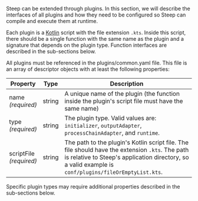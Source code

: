 
Steep can be extended through plugins. In this section, we will describe the
interfaces of all plugins and how they need to be configured so Steep can
compile and execute them at runtime.

Each plugin is a [Kotlin](https://kotlinlang.org/) script with the file
extension `.kts`. Inside this script, there should be a single function with
the same name as the plugin and a signature that depends on the plugin type.
Function interfaces are described in the sub-sections below.

All plugins must be referenced in the <ScrollLink href="#pluginscommonyaml">plugins/common.yaml</ScrollLink> file. This file is an array of descriptor objects with at least the following
properties:

| Property                    | Type   | Description
| --------------------------- | ------ | -----------
| name<br/>*(required)*       | string | A unique name of the plugin (the function inside the plugin's script file must have the same name)
| type<br/>*(required)*       | string | The plugin type. Valid values are: `initializer`, `outputAdapter`, `processChainAdapter`, and `runtime`.
| scriptFile<br/>*(required)* | string | The path to the plugin's Kotlin script file. The file should have the extension `.kts`. The path is relative to Steep's application directory, so a valid example is `conf/plugins/fileOrEmptyList.kts`.

Specific plugin types may require additional properties described in the
sub-sections below.
